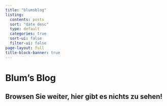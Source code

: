```yaml
---
title: "blumsblog"
listing:
  contents: posts
  sort: "date desc"
  type: default
  categories: true
  sort-ui: false
  filter-ui: false
page-layout: full
title-block-banner: true
---
```

# Blum's Blog

## Browsen Sie weiter, hier gibt es nichts zu sehen!
